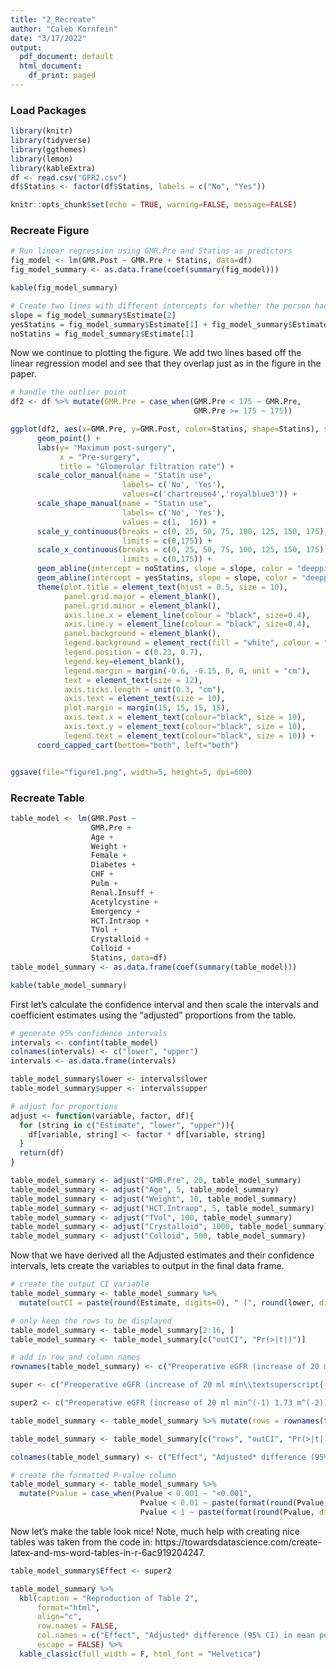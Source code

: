 ```yaml
---
title: "2_Recreate"
author: "Caleb Kornfein"
date: "3/17/2022"
output:
  pdf_document: default
  html_document:
    df_print: paged
---
```


### Load Packages

```r
library(knitr)
library(tidyverse)
library(ggthemes)
library(lemon)
library(kableExtra)
df <- read.csv("GFR2.csv")
df$Statins <- factor(df$Statins, labels = c("No", "Yes"))

knitr::opts_chunk$set(echo = TRUE, warning=FALSE, message=FALSE)
```

### Recreate Figure

```r
# Run linear regression using GMR.Pre and Statins as predictors
fig_model <- lm(GMR.Post ~ GMR.Pre + Statins, data=df)
fig_model_summary <- as.data.frame(coef(summary(fig_model)))

kable(fig_model_summary)

# Create two lines with different intercepts for whether the person had Statins usage based off model
slope = fig_model_summary$Estimate[2]
yesStatins = fig_model_summary$Estimate[1] + fig_model_summary$Estimate[3]
noStatins = fig_model_summary$Estimate[1]
```

Now we continue to plotting the figure. We add two lines based off the linear regression model and see that they overlap just as in the figure in the paper.

```r

# handle the outlier point
df2 <- df %>% mutate(GMR.Pre = case_when(GMR.Pre < 175 ~ GMR.Pre,
                                         GMR.Pre >= 175 ~ 175))

ggplot(df2, aes(x=GMR.Pre, y=GMR.Post, color=Statins, shape=Statins), size = 10) +
      geom_point() +
      labs(y= "Maximum post-surgery", 
           x = "Pre-surgery",
           title = "Glomerular filtration rate") +
      scale_color_manual(name = "Statin use",
                         labels= c('No', 'Yes'),
                         values=c('chartreuse4','royalblue3')) +
      scale_shape_manual(name = "Statin use",
                         labels= c('No', 'Yes'),
                         values = c(1,  16)) +
      scale_y_continuous(breaks = c(0, 25, 50, 75, 100, 125, 150, 175),
                         limits = c(0,175)) +
      scale_x_continuous(breaks = c(0, 25, 50, 75, 100, 125, 150, 175),
                         limits = c(0,175)) + 
      geom_abline(intercept = noStatins, slope = slope, color = "deeppink4", size = 0.4, alpha = 0.8) +
      geom_abline(intercept = yesStatins, slope = slope, color = "deeppink4", size = 0.4, alpha = 0.8) +
      theme(plot.title = element_text(hjust = 0.5, size = 10), 
            panel.grid.major = element_blank(), 
            panel.grid.minor = element_blank(),
            axis.line.x = element_line(colour = "black", size=0.4),
            axis.line.y = element_line(colour = "black", size=0.4),
            panel.background = element_blank(),
            legend.background = element_rect(fill = "white", colour = "black"),
            legend.position = c(0.23, 0.7),
            legend.key=element_blank(),
            legend.margin = margin(-0.6, -0.15, 0, 0, unit = "cm"),
            text = element_text(size = 12),
            axis.ticks.length = unit(0.3, "cm"),
            axis.text = element_text(size = 10),
            plot.margin = margin(15, 15, 15, 15),
            axis.text.x = element_text(colour="black", size = 10),
            axis.text.y = element_text(colour="black", size = 10),
            legend.text = element_text(colour="black", size = 10)) +
      coord_capped_cart(bottom="both", left="both")


ggsave(file="figure1.png", width=5, height=5, dpi=600)
```
### Recreate Table

```r
table_model <- lm(GMR.Post ~ 
                  GMR.Pre + 
                  Age + 
                  Weight + 
                  Female + 
                  Diabetes + 
                  CHF + 
                  Pulm + 
                  Renal.Insuff +
                  Acetylcystine + 
                  Emergency + 
                  HCT.Intraop +
                  TVol +
                  Crystalloid +
                  Colloid +
                  Statins, data=df)
table_model_summary <- as.data.frame(coef(summary(table_model)))

kable(table_model_summary)
```

First let's calculate the confidence interval and then scale the intervals and coefficient estimates using the "adjusted" proportions from the table.

```r
# generate 95% confidence intervals
intervals <- confint(table_model)
colnames(intervals) <- c("lower", "upper")
intervals <- as.data.frame(intervals)

table_model_summary$lower <- intervals$lower
table_model_summary$upper <- intervals$upper

# adjust for proportions
adjust <- function(variable, factor, df){
  for (string in c("Estimate", "lower", "upper")){
    df[variable, string] <- factor * df[variable, string]
  }
  return(df)
}

table_model_summary <- adjust("GMR.Pre", 20, table_model_summary)
table_model_summary <- adjust("Age", 5, table_model_summary)
table_model_summary <- adjust("Weight", 10, table_model_summary)
table_model_summary <- adjust("HCT.Intraop", 5, table_model_summary)
table_model_summary <- adjust("TVol", 100, table_model_summary)
table_model_summary <- adjust("Crystalloid", 1000, table_model_summary)
table_model_summary <- adjust("Colloid", 500, table_model_summary)
```

Now that we have derived all the Adjusted estimates and their confidence intervals, lets create the variables to output in the final data frame.

```r
# create the output CI variable
table_model_summary <- table_model_summary %>%
  mutate(outCI = paste(round(Estimate, digits=0), " (", round(lower, digits=0), ", ", round(upper, digits=0), ")", sep=""))

# only keep the rows to be displayed
table_model_summary <- table_model_summary[2:16, ]
table_model_summary <- table_model_summary[c("outCI", "Pr(>|t|)")]

# add in row and column names
rownames(table_model_summary) <- c("Preoperative eGFR (increase of 20 ml min\\textsuperscript{-1} 1.73 m\\textsuperscript{-2})", "Patient age (increase of 5 yr)", "Weight (increase of 10 kg)", "Female gender (vs male)", "Diabetes (vs none)", "History of CHF (vs none)", "History of pulmonary disease (vs none)", "History of chronic kidney disease (vs none)", "Use of acetylcysteine (vs none)", "Emergent case (vs scheduled)", "Intraoperative haematocrit (increase of 0.05)", "Total volume (increase of 0.1 litre kg\\textsupercript{-1} h\\textsuperscript{-2})", "Crystalloids (increase of 1 litre)", "Colloids (increase of 0.5 litre)", "Statin use (vs none)")

super <- c("Preoperative eGFR (increase of 20 ml min\\textsuperscript{-1} 1.73 m\\textsuperscript{-2})", "Patient age (increase of 5 yr)", "Weight (increase of 10 kg)", "Female gender (vs male)", "Diabetes (vs none)", "History of CHF (vs none)", "History of pulmonary disease (vs none)", "History of chronic kidney disease (vs none)", "Use of acetylcysteine (vs none)", "Emergent case (vs scheduled)", "Intraoperative haematocrit (increase of 0.05)", "Total volume (increase of 0.1 litre kg\\textsupercript{-1} h\\textsuperscript{-2})", "Crystalloids (increase of 1 litre)", "Colloids (increase of 0.5 litre)", "Statin use (vs none)")

super2 <- c("Preoperative eGFR (increase of 20 ml min^(-1) 1.73 m^(-2))", "Patient age (increase of 5 yr)", "Weight (increase of 10 kg)", "Female gender (vs male)", "Diabetes (vs none)", "History of CHF (vs none)", "History of pulmonary disease (vs none)", "History of chronic kidney disease (vs none)", "Use of acetylcysteine (vs none)", "Emergent case (vs scheduled)", "Intraoperative haematocrit (increase of 0.05)", "Total volume (increase of 0.1 litre kg^(-1) h^(-2))", "Crystalloids (increase of 1 litre)", "Colloids (increase of 0.5 litre)", "Statin use (vs none)")

table_model_summary <- table_model_summary %>% mutate(rows = rownames(table_model_summary))

table_model_summary <- table_model_summary[c("rows", "outCI", "Pr(>|t|)")]

colnames(table_model_summary) <- c("Effect", "Adjusted* difference (95% CI) in mean postoperative eGFR","Pvalue")
```

```r
# create the formatted P-value column
table_model_summary <- table_model_summary %>%
  mutate(Pvalue = case_when(Pvalue < 0.001 ~ "<0.001",
                             Pvalue < 0.01 ~ paste(format(round(Pvalue, digits=3), nsmall=3), sep=""),
                             Pvalue < 1 ~ paste(format(round(Pvalue, digits=2), nsmall=2), sep="")))
```

Now let's make the table look nice! Note, much help with creating nice tables was taken from the code in: https://towardsdatascience.com/create-latex-and-ms-word-tables-in-r-6ac919204247.

```r
table_model_summary$Effect <- super2

table_model_summary %>%
  kbl(caption = "Reproduction of Table 2",
      format="html",
      align="c",
      row.names = FALSE,
      col.names = c("Effect", "Adjusted* difference (95% CI) in mean postoperative eGFR","P-value"),
      escape = FALSE) %>%
  kable_classic(full_width = F, html_font = "Helvetica")
```


